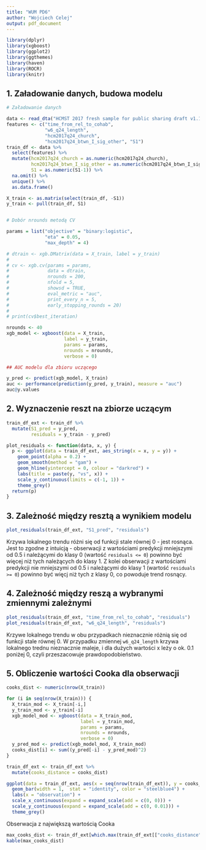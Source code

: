```yaml
---
title: "WUM PD6"
author: "Wojciech Celej"
output: pdf_document
---
```


```r
library(dplyr)
library(xgboost)
library(ggplot2)
library(ggthemes)
library(haven)
library(ROCR)
library(knitr)
```


## 1. Załadowanie danych, budowa modelu
``` r
# Załadowanie danych

data <- read_dta("HCMST 2017 fresh sample for public sharing draft v1.1.dta")
features <- c("time_from_rel_to_cohab", 
              "w6_q24_length", 
              "hcm2017q24_church", 
              "hcm2017q24_btwn_I_sig_other", "S1")
train_df <- data %>% 
  select(features) %>% 
  mutate(hcm2017q24_church = as.numeric(hcm2017q24_church),
         hcm2017q24_btwn_I_sig_other = as.numeric(hcm2017q24_btwn_I_sig_other),
         S1 = as.numeric(S1-1)) %>% 
  na.omit() %>% 
  unique() %>% 
  as.data.frame()

X_train <- as.matrix(select(train_df, -S1))
y_train <- pull(train_df, S1)


# Dobór nrounds metodą CV

params = list("objective" = "binary:logistic",
              "eta" = 0.05,
              "max_depth" = 4)

# dtrain <- xgb.DMatrix(data = X_train, label = y_train)
# 
# cv <- xgb.cv(params = params,
#              data = dtrain,
#              nrounds = 200,
#              nfold = 5,
#              showsd = TRUE,
#              eval_metric = "auc",
#              print_every_n = 5,
#              early_stopping_rounds = 20)
# 
# print(cv$best_iteration)

nrounds <- 40
xgb_model <- xgboost(data = X_train,
                     label = y_train,
                     params = params,
                     nrounds = nrounds,
                     verbose = 0)

## AUC modelu dla zbioru uczącego

y_pred <- predict(xgb_model, X_train)
auc <- performance(prediction(y_pred, y_train), measure = "auc")
auc@y.values

```
## 2. Wyznaczenie reszt na zbiorze uczącym
```r
train_df_ext <- train_df %>% 
  mutate(S1_pred = y_pred,
         residuals = y_train - y_pred)

plot_residuals <- function(data, x, y) {
  p <- ggplot(data = train_df_ext, aes_string(x = x, y = y)) +
    geom_point(alpha = 0.2) +
    geom_smooth(method = "gam") +
    geom_hline(yintercept = 0, colour = "darkred") +
    labs(title = paste(y, "vs", x)) +
    scale_y_continuous(limits = c(-1, 1)) +
    theme_grey()
  return(p)
}
```
## 3. Zależność między resztą a wynikiem modelu
```r
plot_residuals(train_df_ext, "S1_pred", "residuals")
```
Krzywa lokalnego trendu różni się od funkcji stale równej 0 - jest rosnąca. Jest to zgodne z intuicją - obserwacji z wartościami predykcji mniejszymi od 0.5 i należącymi do klasy 0 (wartość `residuals <= 0`) powinno być więcej niż tych należących do klasy 1. Z kolei obserwacji z wartościami predykcji nie mniejszymi od 0.5 i należącymi do klasy 1 (wartość `residuals >= 0`) powinno być więcj niż tych z klasy 0, co powoduje trend rosnący.

## 4. Zależność między reszą a wybranymi zmiennymi zależnymi
```r
plot_residuals(train_df_ext, "time_from_rel_to_cohab", "residuals")
plot_residuals(train_df_ext, "w6_q24_length", "residuals")
```
Krzywe lokalnego trendu w obu przypadkach nieznacznie różnią się od funkcji  stale równej 0. W przypadku zmiennej `w6_q24_length` krzywa lokalnego trednu nieznacznie maleje, i dla dużych wartości x leży o ok. 0.1 poniżej 0, czyli przeszacowuje prawdopodobieństwo.

## 5. Obliczenie wartości Cooka dla obserwacji
```r
cooks_dist <- numeric(nrow(X_train))

for (i in seq(nrow(X_train))) {
  X_train_mod <- X_train[-i,]
  y_train_mod <- y_train[-i]
  xgb_model_mod <- xgboost(data = X_train_mod,
                           label = y_train_mod,
                           params = params,
                           nrounds = nrounds,
                           verbose = 0)
  y_pred_mod <- predict(xgb_model_mod, X_train_mod)
  cooks_dist[i] <- sum((y_pred[-i] - y_pred_mod)^2)
}

train_df_ext <- train_df_ext %>% 
  mutate(cooks_distance = cooks_dist)

ggplot(data = train_df_ext, aes(x = seq(nrow(train_df_ext)), y = cooks_distance)) +
  geom_bar(width = 1,  stat = "identity", color = "steelblue4") +
  labs(x = "observation") +
  scale_x_continuous(expand = expand_scale(add = c(0, 0))) +
  scale_y_continuous(expand = expand_scale(add = c(0, 0.01))) +
  theme_grey()
```

Obserwacja z największą wartością Cooka
```r
max_cooks_dist <- train_df_ext[which.max(train_df_ext[["cooks_distance"]]),]
kable(max_cooks_dist)
```